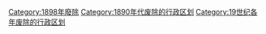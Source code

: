 [[Category:1898年廢除|Category:1898年廢除]]
[[Category:1890年代废除的行政区划|Category:1890年代废除的行政区划]]
[[Category:19世纪各年废除的行政区划|Category:19世纪各年废除的行政区划]]